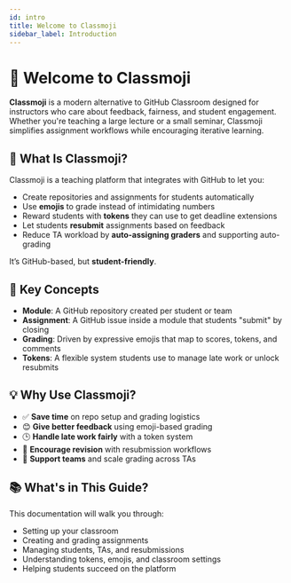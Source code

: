 ```yaml
---
id: intro
title: Welcome to Classmoji
sidebar_label: Introduction
---
```



# 👋 Welcome to Classmoji

**Classmoji** is a modern alternative to GitHub Classroom designed for instructors who care about feedback, fairness, and student engagement. Whether you're teaching a large lecture or a small seminar, Classmoji simplifies assignment workflows while encouraging iterative learning.

<BrowserWindow img='admin_dashboard.png' />

## 🎯 What Is Classmoji?

Classmoji is a teaching platform that integrates with GitHub to let you:

- Create repositories and assignments for students automatically
- Use **emojis** to grade instead of intimidating numbers
- Reward students with **tokens** they can use to get deadline extensions
- Let students **resubmit** assignments based on feedback
- Reduce TA workload by **auto-assigning graders** and supporting auto-grading

It’s GitHub-based, but **student-friendly**.

## 🧩 Key Concepts

- **Module**: A GitHub repository created per student or team
- **Assignment**: A GitHub issue inside a module that students "submit" by closing
- **Grading**: Driven by expressive emojis that map to scores, tokens, and comments
- **Tokens**: A flexible system students use to manage late work or unlock resubmits

## 💡 Why Use Classmoji?

- ✅ **Save time** on repo setup and grading logistics
- 😊 **Give better feedback** using emoji-based grading
- 🕒 **Handle late work fairly** with a token system
- 🔁 **Encourage revision** with resubmission workflows
- 👥 **Support teams** and scale grading across TAs

## 📚 What's in This Guide?

This documentation will walk you through:

- Setting up your classroom
- Creating and grading assignments
- Managing students, TAs, and resubmissions
- Understanding tokens, emojis, and classroom settings
- Helping students succeed on the platform
